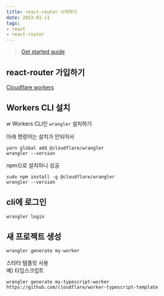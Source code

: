 ```yaml
---
title: react-router 시작하기
date: 2022-01-11
tags: 
- react
- react-router
---
```


> [Get started guide](https://developers.cloudflare.com/workers/get-started/guide)

## react-router 가입하기

[Cloudflare workers](https://dash.cloudflare.com/sign-up/workers)

## Workers CLI 설치
w
Workers CLI인 `wrangler` 설치하기  

아래 명령어는 설치가 안되어서  

```shell
yarn global add @cloudflare/wrangler
wrangler --version
```

npm으로 설치하니 성공

```shell
sudo npm install -g @cloudflare/wrangler
wrangler --version
```

## cli에 로그인

```shell
wrangler login
```

## 새 프로젝트 생성

```shell
wrangler generate my-worker
```

스타터 템플릿 사용  
예) 타입스크립트

```shell
wrangler generate my-typescript-worker https://github.com/cloudflare/worker-typescript-template
```